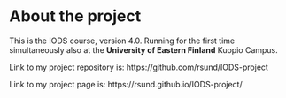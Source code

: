 
# About the project

This is the IODS course, version 4.0. Running for the first time simultaneously also at the **University of Eastern Finland** Kuopio Campus.

Link to my project repository is:
https://github.com/rsund/IODS-project

Link to my project page is:
https://rsund.github.io/IODS-project/